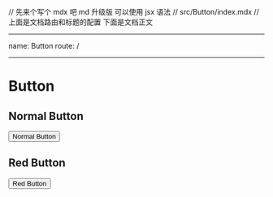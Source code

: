 // 先来个写个 mdx 吧 md 升级版 可以使用 jsx 语法
// src/Button/index.mdx
// 上面是文档路由和标题的配置 下面是文档正文

---

name: Button
route: /

---


# Button

## Normal Button

<Button>Normal Button</Button>

## Red Button

<Button color="red">Red Button</Button>
